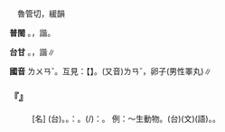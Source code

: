 
=={{ruby|卵|ㄌㄨㄢˇ}}==

　魯管切，緩韻

'''普閩''' {{ruby|(文)|ㄌㄨㄢˋ}}。{{ruby|(語)|ㄋㆭ˫}}{{ruby|。|ㄌㄢ˫}}，諧{{ruby|<mark>&#xffb72;</mark>|ㄌㄢ˫}}。

'''台甘''' {{ruby|(文)|ㄌㄨㄢˋ}}。{{ruby|(語)|ㄋㆭ˫}}{{ruby|。|ㄌㄢ˫}}，諧{{ruby|<mark>&#xffb72;</mark>|ㄌㄢ˫}}∥

'''國音''' <rt>ㄌㄨㄢˇ</rt>。互見：【{{ruby|卵|ㄌㄨㄛˇ}}】。(又音)<rt>ㄌㄢˇ</rt>，卵子(男性睪丸)∥

    

==='''『{{ruby|卵|ㄌㄨㄢˇ}}』'''===
: [名] (台){{ruby|魚|ㄏㄧˊ}}{{ruby|/|ㄏㄨˊ}}。{{ruby|鳥|ㄐㄧㄠˋ}}。{{ruby|蟲|ㄊㄤˊ}}{{ruby|類|ㄌㄨㄧ˫}}{{ruby|丌|ㆤ}}{{ruby|蛋|ㄉㄢˋ}}{{ruby|叫|ㄍㄧㄜ˪}}{{ruby|做|ㄗㄨㆤ˪}}{{ruby|/|ㄗㄜ˪}}：{{ruby|卵|ㄋㆭ˫}}。{{ruby|生|ㄙㆥ}}{{ruby|/|ㄒㆪ}}{{ruby|卵|ㄋㆭ˫}}{{ruby|孵|ㄅㄨ˫}}{{ruby|囝|ㄍㆩˋ}}{{ruby|/|ㄍㄧㆩˋ}}{{ruby|生|ㄙㆥ}}{{ruby|/|ㄒㆪ}}{{ruby|湠|ㄊㄨㆩ˪}}(/{{ruby|蕃|ㄏㄨㄢ}}{{ruby|殖|ㄒㄧㆵ ͘}}{{ruby|/|ㄐㄧㆵ ͘}}){{ruby|丌|ㆤ}}{{ruby|傳|ㄊㄨㄢˊ}}{{ruby|種|ㄐㄧㄥˋ}}{{ruby|方|ㄏㆲ}}{{ruby|式|ㄒㄧㆤㆶ}}{{ruby|/|ㄒㄧㆵ}}{{ruby|叫|ㄍㄧㄜ˪}}{{ruby|做|ㄗㄨㆤ˪}}{{ruby|/|ㄗㄜ˪}}：{{ruby|卵|ㄌㄨㄢˋ}}{{ruby|生|ㄙㆥ}}{{ruby|/|ㄒㆪ}}。 例：～生動物。(台){{ruby|卵|ㄌㄨㄢˋ}}{{ruby|生|ㄒㄧㄥ}}(文){{ruby|/|ㄒㆪ}}{{ruby|/|ㄙㆥ˫}}(語){{ruby|動|ㄉㆲ˫}}{{ruby|物|ㄅㄨㆵ ͘}}。{{ruby|生|ㄙㆥ}}{{ruby|/|ㄒㆪ}}{{ruby|卵|ㄋㆭ˫}}{{ruby|傳|ㄊㄨㄢˊ}}{{ruby|種|ㄐㄧㄥˋ}}{{ruby|丌|ㆤ}}{{ruby|動|ㄉㆲ˫}}{{ruby|物|ㄅㄨㆵ ͘}}。
    
